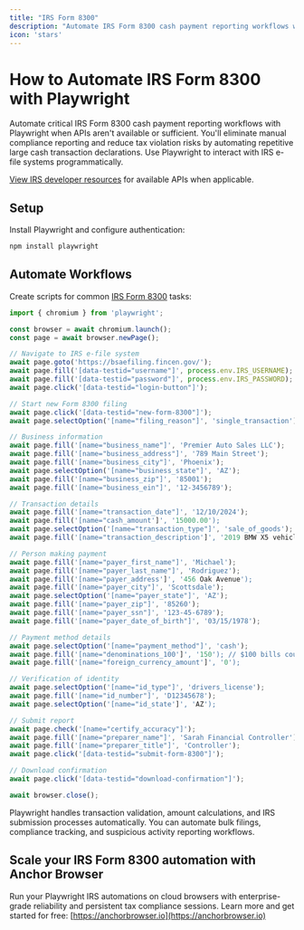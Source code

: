 ```yaml
---
title: "IRS Form 8300"
description: "Automate IRS Form 8300 cash payment reporting workflows with Playwright when APIs aren't available."
icon: 'stars'
---
```


# How to Automate IRS Form 8300 with Playwright

Automate critical IRS Form 8300 cash payment reporting workflows with Playwright when APIs aren't available or sufficient. You'll eliminate manual compliance reporting and reduce tax violation risks by automating repetitive large cash transaction declarations. Use Playwright to interact with IRS e-file systems programmatically.

[View IRS developer resources](https://www.irs.gov/e-file-providers/modernized-e-file-overview) for available APIs when applicable.

## Setup

Install Playwright and configure authentication:
```bash
npm install playwright
```

## Automate Workflows

Create scripts for common [IRS Form 8300](https://www.irs.gov/pub/irs-pdf/f8300.pdf) tasks:

```JavaScript
import { chromium } from 'playwright';

const browser = await chromium.launch();
const page = await browser.newPage();

// Navigate to IRS e-file system
await page.goto('https://bsaefiling.fincen.gov/');
await page.fill('[data-testid="username"]', process.env.IRS_USERNAME);
await page.fill('[data-testid="password"]', process.env.IRS_PASSWORD);
await page.click('[data-testid="login-button"]');

// Start new Form 8300 filing
await page.click('[data-testid="new-form-8300"]');
await page.selectOption('[name="filing_reason"]', 'single_transaction');

// Business information
await page.fill('[name="business_name"]', 'Premier Auto Sales LLC');
await page.fill('[name="business_address"]', '789 Main Street');
await page.fill('[name="business_city"]', 'Phoenix');
await page.selectOption('[name="business_state"]', 'AZ');
await page.fill('[name="business_zip"]', '85001');
await page.fill('[name="business_ein"]', '12-3456789');

// Transaction details
await page.fill('[name="transaction_date"]', '12/10/2024');
await page.fill('[name="cash_amount']', '15000.00');
await page.selectOption('[name="transaction_type"]', 'sale_of_goods');
await page.fill('[name="transaction_description']', '2019 BMW X5 vehicle sale');

// Person making payment
await page.fill('[name="payer_first_name"]', 'Michael');
await page.fill('[name="payer_last_name"]', 'Rodriguez');
await page.fill('[name="payer_address']', '456 Oak Avenue');
await page.fill('[name="payer_city"]', 'Scottsdale');
await page.selectOption('[name="payer_state"]', 'AZ');
await page.fill('[name="payer_zip"]', '85260');
await page.fill('[name="payer_ssn"]', '123-45-6789');
await page.fill('[name="payer_date_of_birth"]', '03/15/1978');

// Payment method details
await page.selectOption('[name="payment_method"]', 'cash');
await page.fill('[name="denominations_100']', '150'); // $100 bills count
await page.fill('[name="foreign_currency_amount']', '0');

// Verification of identity
await page.selectOption('[name="id_type"]', 'drivers_license');
await page.fill('[name="id_number"]', 'D12345678');
await page.selectOption('[name="id_state']', 'AZ');

// Submit report
await page.check('[name="certify_accuracy"]');
await page.fill('[name="preparer_name"]', 'Sarah Financial Controller');
await page.fill('[name="preparer_title"]', 'Controller');
await page.click('[data-testid="submit-form-8300"]');

// Download confirmation
await page.click('[data-testid="download-confirmation"]');

await browser.close();
```

Playwright handles transaction validation, amount calculations, and IRS submission processes automatically. You can automate bulk filings, compliance tracking, and suspicious activity reporting workflows.

## Scale your IRS Form 8300 automation with Anchor Browser

Run your Playwright IRS automations on cloud browsers with enterprise-grade reliability and persistent tax compliance sessions. Learn more and get started for free: [https://anchorbrowser.io](https://anchorbrowser.io)
